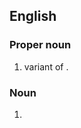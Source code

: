 {{also|bevañs}}

==English==

===Proper noun===
{{en-proper noun}}

# {{surname|en|from=Welsh|dot=,}} variant of {{m|en|Bevan}}.

===Noun===
{{head|en|noun form}}

# {{plural of|en|Bevan}}